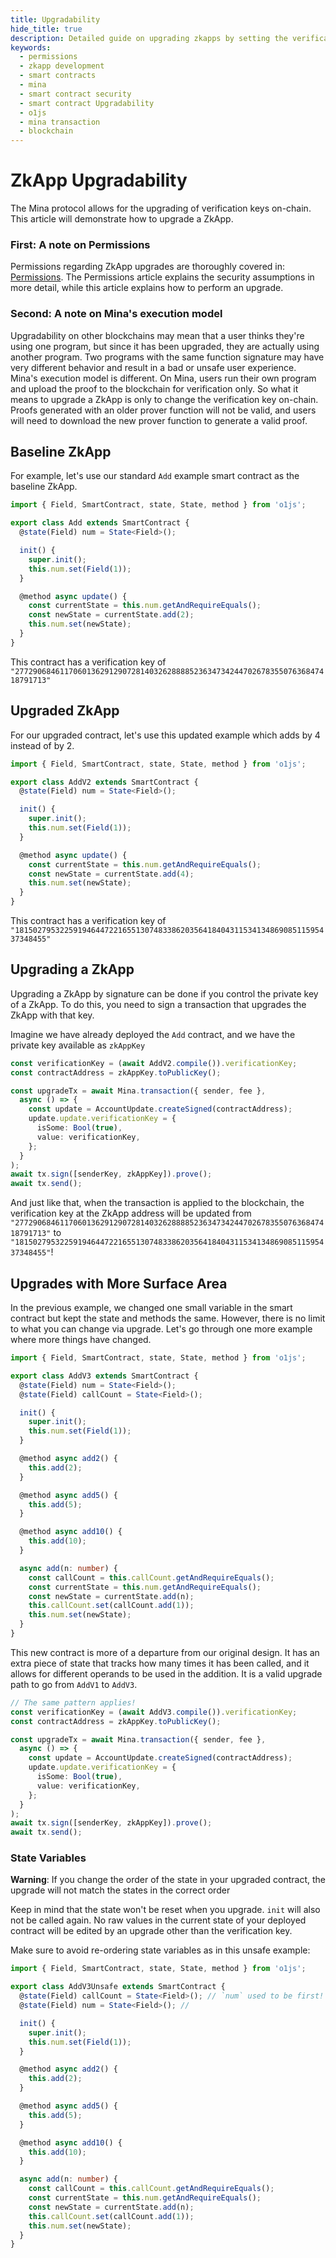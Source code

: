 ```yaml
---
title: Upgradability
hide_title: true
description: Detailed guide on upgrading zkapps by setting the verification key
keywords:
  - permissions
  - zkapp development
  - smart contracts
  - mina
  - smart contract security
  - smart contract Upgradability
  - o1js
  - mina transaction
  - blockchain
---
```


# ZkApp Upgradability

The Mina protocol allows for the upgrading of verification keys on-chain.  This article will demonstrate how to upgrade a ZkApp.

### First: A note on Permissions

Permissions regarding ZkApp upgrades are thoroughly covered in: [Permissions](/zkapps/writing-a-zkapp/feature-overview/permissions#upgradeability-of-smart-contracts).  The Permissions article explains the security assumptions in more detail, while this article explains how to perform an upgrade.

### Second: A note on Mina's execution model

Upgradability on other blockchains may mean that a user thinks they're using one program, but since it has been upgraded, they are actually using another program.  Two programs with the same function signature may have very different behavior and result in a bad or unsafe user experience.  Mina's execution model is different.  On Mina, users run their own program and upload the proof to the blockchain for verification only.  So what it means to upgrade a ZkApp is only to change the verification key on-chain.  Proofs generated with an older prover function will not be valid, and users will need to download the new prover function to generate a valid proof.

## Baseline ZkApp

For example, let's use our standard `Add` example smart contract as the baseline ZkApp.

```ts
import { Field, SmartContract, state, State, method } from 'o1js';

export class Add extends SmartContract {
  @state(Field) num = State<Field>();

  init() {
    super.init();
    this.num.set(Field(1));
  }

  @method async update() {
    const currentState = this.num.getAndRequireEquals();
    const newState = currentState.add(2);
    this.num.set(newState);
  }
}
```

This contract has a verification key of `"27729068461170601362912907281403262888852363473424470267835507636847418791713"`

## Upgraded ZkApp

For our upgraded contract, let's use this updated example which adds by 4 instead of by 2.

```ts
import { Field, SmartContract, state, State, method } from 'o1js';

export class AddV2 extends SmartContract {
  @state(Field) num = State<Field>();

  init() {
    super.init();
    this.num.set(Field(1));
  }

  @method async update() {
    const currentState = this.num.getAndRequireEquals();
    const newState = currentState.add(4);
    this.num.set(newState);
  }
}
```

This contract has a verification key of `"18150279532259194644722165513074833862035641840431153413486908511595437348455"`

## Upgrading a ZkApp

Upgrading a ZkApp by signature can be done if you control the private key of a ZkApp.  To do this, you need to sign a transaction that upgrades the ZkApp with that key.

Imagine we have already deployed the `Add` contract, and we have the private key available as `zkAppKey`

```ts
const verificationKey = (await AddV2.compile()).verificationKey;
const contractAddress = zkAppKey.toPublicKey();

const upgradeTx = await Mina.transaction({ sender, fee },
  async () => {
    const update = AccountUpdate.createSigned(contractAddress);
    update.update.verificationKey = {
      isSome: Bool(true),
      value: verificationKey,
    };
  }
);
await tx.sign([senderKey, zkAppKey]).prove();
await tx.send();
```

And just like that, when the transaction is applied to the blockchain, the verification key at the ZkApp address will be updated from `"27729068461170601362912907281403262888852363473424470267835507636847418791713"` to `"18150279532259194644722165513074833862035641840431153413486908511595437348455"`!

## Upgrades with More Surface Area

In the previous example, we changed one small variable in the smart contract but kept the state and methods the same.  However, there is no limit to what you can change via upgrade.  Let's go through one more example where more things have changed.

```ts
import { Field, SmartContract, state, State, method } from 'o1js';

export class AddV3 extends SmartContract {
  @state(Field) num = State<Field>();
  @state(Field) callCount = State<Field>();

  init() {
    super.init();
    this.num.set(Field(1));
  }

  @method async add2() {
    this.add(2);
  }

  @method async add5() {
    this.add(5);
  }

  @method async add10() {
    this.add(10);
  }

  async add(n: number) {
    const callCount = this.callCount.getAndRequireEquals();
    const currentState = this.num.getAndRequireEquals();
    const newState = currentState.add(n);
    this.callCount.set(callCount.add(1));
    this.num.set(newState);
  }
}
```

This new contract is more of a departure from our original design.  It has an extra piece of state that tracks how many times it has been called, and it allows for different operands to be used in the addition.  It is a valid upgrade path to go from `AddV1` to `AddV3`.

```ts
// The same pattern applies!
const verificationKey = (await AddV3.compile()).verificationKey;
const contractAddress = zkAppKey.toPublicKey();

const upgradeTx = await Mina.transaction({ sender, fee },
  async () => {
    const update = AccountUpdate.createSigned(contractAddress);
    update.update.verificationKey = {
      isSome: Bool(true),
      value: verificationKey,
    };
  }
);
await tx.sign([senderKey, zkAppKey]).prove();
await tx.send();
```

### State Variables

**Warning**: If you change the order of the state in your upgraded contract, the upgrade will not match the states in the correct order

Keep in mind that the state won't be reset when you upgrade.  `init` will also not be called again.  No raw values in the current state of your deployed contract will be edited by an upgrade other than the verification key.

Make sure to avoid re-ordering state variables as in this unsafe example:

```ts
import { Field, SmartContract, state, State, method } from 'o1js';

export class AddV3Unsafe extends SmartContract {
  @state(Field) callCount = State<Field>(); // `num` used to be first!
  @state(Field) num = State<Field>(); // 

  init() {
    super.init();
    this.num.set(Field(1));
  }

  @method async add2() {
    this.add(2);
  }

  @method async add5() {
    this.add(5);
  }

  @method async add10() {
    this.add(10);
  }

  async add(n: number) {
    const callCount = this.callCount.getAndRequireEquals();
    const currentState = this.num.getAndRequireEquals();
    const newState = currentState.add(n);
    this.callCount.set(callCount.add(1));
    this.num.set(newState);
  }
}
```
